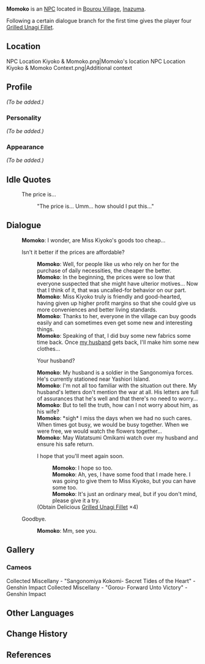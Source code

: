 {{Meta
<!-- REMOVE THIS TEMPLATE AFTER ADDING MISSING INFO -->
|missing_NPC_profile  = yes
}}
{{Character Infobox
|type             = NPC
|image            = NPC Momoko.png
|realname         = 
|region           = Inazuma
|affiliation      = Bourou Village
|spouse           = Moriguchi
|title            = 
|voiceEN          = [https://www.hearanjali.com/ Anjali Kunapaneni]<ref name="Anjali NPC">Twitter: [https://twitter.com/hereliesanjali/status/1417885853536460800 EN VA Self Announcement]</ref>
|voiceCN          = 
|voiceJP          = 
|dialoguereward   = {{Card|Grilled Unagi Fillet|4}}
}}
'''Momoko''' is an [[NPC]] located in [[Bourou Village]], [[Inazuma]].

Following a certain dialogue branch for the first time gives the player four [[Grilled Unagi Fillet]].

==Location==
<gallery>
NPC Location Kiyoko & Momoko.png|Momoko's location
NPC Location Kiyoko & Momoko Context.png|Additional context
</gallery>

==Profile==
<!-- detailed story/lore information goes here -->
''(To be added.)''

===Personality===
''(To be added.)''

===Appearance===
''(To be added.)''

==Idle Quotes==
{{Dialogue start}}
: {{DIcon|Idle}} The price is...
:: {{A|VO Momoko 01.ogg}} "The price is... Umm... how should I put this..."
{{Dialogue end}}

==Dialogue==
{{Dialogue start}}
:'''Momoko''': I wonder, are Miss Kiyoko's goods too cheap...
:{{DIcon}} Isn't it better if the prices are affordable?
::'''Momoko''': Well, for people like us who rely on her for the purchase of daily necessities, the cheaper the better.
::'''Momoko''': In the beginning, the prices were so low that everyone suspected that she might have ulterior motives... Now that I think of it, that was uncalled-for behavior on our part.
::'''Momoko''': Miss Kiyoko truly is friendly and good-hearted, having given up higher profit margins so that she could give us more conveniences and better living standards.
::'''Momoko''': Thanks to her, everyone in the village can buy goods easily and can sometimes even get some new and interesting things.
::'''Momoko''': Speaking of that, I did buy some new fabrics some time back. Once [[Moriguchi|my husband]] gets back, I'll make him some new clothes...
::{{DIcon}} Your husband?
::'''Momoko''': My husband is a soldier in the Sangonomiya forces. He's currently stationed near Yashiori Island.
::'''Momoko''': I'm not all too familiar with the situation out there. My husband's letters don't mention the war at all. His letters are full of assurances that he's well and that there's no need to worry...
::'''Momoko''': But to tell the truth, how can I not worry about him, as his wife?
::'''Momoko''': *sigh* I miss the days when we had no such cares. When times got busy, we would be busy together. When we were free, we would watch the flowers together...
::'''Momoko''': May Watatsumi Omikami watch over my husband and ensure his safe return.
::{{DIcon|Reward}} I hope that you'll meet again soon.
:::'''Momoko''': I hope so too.
:::'''Momoko''': Ah, yes, I have some food that I made here. I was going to give them to Miss Kiyoko, but you can have some too.
:::'''Momoko''': It's just an ordinary meal, but if you don't mind, please give it a try.
::;(Obtain Delicious [[Grilled Unagi Fillet]] ×4)
:{{DIcon}} Goodbye.
::'''Momoko''': Mm, see you.
{{Dialogue end}}

==Gallery==
===Cameos===
<gallery>
Collected Miscellany - "Sangonomiya Kokomi- Secret Tides of the Heart" - Genshin Impact
Collected Miscellany - "Gorou- Forward Unto Victory" - Genshin Impact
</gallery>

==Other Languages==
{{Other Languages
|default_hidden = 1
|en      = Momoko
|zhs     = 桃子
|zhs_rm  = Táozǐ
|zht     = 桃子
|zht_rm  = Táozǐ
|ja      = 桃子
|ja_rm   = Momoko
|ko      = 모모코
|ko_rm   = Momoko
|es      = Momoko
|fr      = Momoko
|ru      = Момоко
|th      = Momoko
|vi      = Momoko
|de      = Momoko
|id      = Momoko
|pt      = Momoko
|tr      = Momoko
|it      = Momoko
}}

==Change History==
{{Change History|2.1}}

==References==
{{Reflist}}